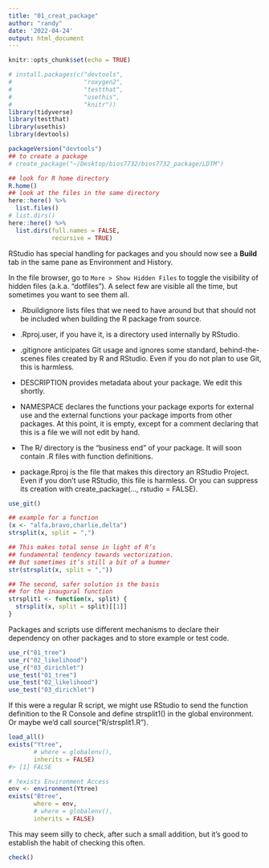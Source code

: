 ```yaml
---
title: "01_creat_package"
author: "randy"
date: '2022-04-24'
output: html_document
---
```


```r
knitr::opts_chunk$set(echo = TRUE)
```


```r
# install.packages(c("devtools", 
#                    "roxygen2", 
#                    "testthat", 
#                    "usethis", 
#                    "knitr"))
library(tidyverse)
library(testthat)
library(usethis)
library(devtools)
```

```r
packageVersion("devtools")
## to create a package
# create_package("~/Desktop/bios7732/bios7732_package/LDTM")
```

```r
## look for R home directory
R.home()
## look at the files in the same directory
here::here() %>%
  list.files()
# list.dirs()
here::here() %>%
  list.dirs(full.names = FALSE,
            recursive = TRUE)
```

RStudio has special handling for packages 
and you should now see a **Build** tab 
in the same pane as Environment and History.


In the file browser, go to `More > Show Hidden Files` to toggle the visibility of hidden files (a.k.a. “dotfiles”). A select few are visible all the time, but sometimes you want to see them all.

- .Rbuildignore lists files that we need to have around but that should not be included when building the R package from source.


- .Rproj.user, if you have it, is a directory used internally by RStudio.

- .gitignore anticipates Git usage and ignores some standard, behind-the-scenes files created by R and RStudio. Even if you do not plan to use Git, this is harmless.

- DESCRIPTION provides metadata about your package. We edit this shortly.

- NAMESPACE declares the functions your package exports for external use and the external functions your package imports from other packages. At this point, it is empty, except for a comment declaring that this is a file we will not edit by hand.

- The R/ directory is the “business end” of your package. It will soon contain .R files with function definitions.

- package.Rproj is the file that makes this directory an RStudio Project. Even if you don’t use RStudio, this file is harmless. Or you can suppress its creation with create_package(..., rstudio = FALSE). 


```r
use_git()
```


```r
## example for a function
(x <- "alfa,bravo,charlie,delta")
strsplit(x, split = ",")

## This makes total sense in light of R’s 
## fundamental tendency towards vectorization. 
## But sometimes it’s still a bit of a bummer
str(strsplit(x, split = ","))

## The second, safer solution is the basis 
## for the inaugural function
strsplit1 <- function(x, split) {
  strsplit(x, split = split)[[1]]
}
```


Packages and scripts use different mechanisms to declare their dependency on other packages and to store example or test code.

```r
use_r("01_tree")
use_r("02_likelihood")
use_r("03_dirichlet")
use_test("01_tree")
use_test("02_likelihood")
use_test("03_dirichlet")
```


If this were a regular R script, 
we might use RStudio to send the function definition to
the R Console and define strsplit1() in the global environment. 
Or maybe we’d call source("R/strsplit1.R").

```r
load_all()
exists("Ytree",
       # where = globalenv(), 
       inherits = FALSE)
#> [1] FALSE

# ?exists Environment Access
env <- environment(Ytree)
exists("Btree", 
       where = env,
       # where = globalenv(), 
       inherits = FALSE)

```


This may seem silly to check, after such a small addition, but it’s good to establish the habit of checking this often.

```r
check()
```













